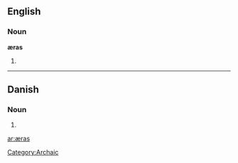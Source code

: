 ==English==

===Noun===
'''æras''' {{p}}

# {{plural of|[[æra#English|æra]]}}

[[Category:Archaic]]

----

==Danish==

===Noun===
{{infl|da|noun form|g=c}}

# {{form of|genitive singular indefinite|æra|lang=Danish}}

[[ar:æras]]